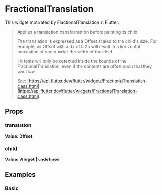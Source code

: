 
<Meta of={Stories} />

# FractionalTranslation

This widget motivated by FractionalTranslation in Flutter.

> Applies a translation transformation before painting its child.
>
> The translation is expressed as a Offset scaled to the child's size. For example, an Offset with a dx of 0.25 will result in a horizontal translation of one quarter the width of the child.
>
> Hit tests will only be detected inside the bounds of the FractionalTranslation, even if the contents are offset such that they overflow.
>
> See: [https://api.flutter.dev/flutter/widgets/FractionalTranslation-class.html](https://api.flutter.dev/flutter/widgets/FractionalTranslation-class.html)

## Props

### translation

**Value: Offset**

### child

**Value: Widget | undefined**

## Examples

### Basic

<Story of={Stories.Basic} />
